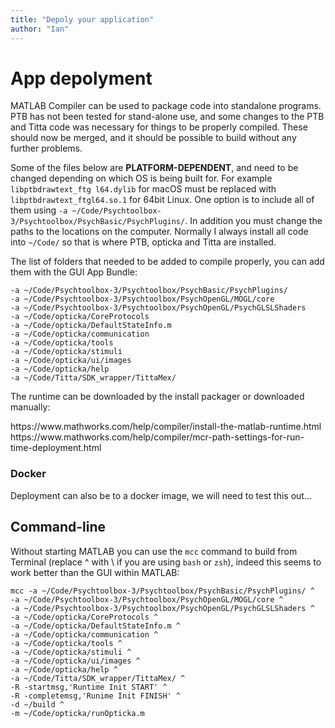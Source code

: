 ```yaml
---
title: "Depoly your application"
author: "Ian"
---
```


# App depolyment

MATLAB Compiler can be used to package code into standalone programs. PTB has not been tested for stand-alone use, and some changes to the PTB and Titta code was necessary for things to be properly compiled. These should now be merged, and it should be possible to build without any further problems.

Some of the files below are **PLATFORM-DEPENDENT**, and need to be changed depending on which OS is being built for. For example `libptbdrawtext_ftg
l64.dylib` for macOS must be replaced with `libptbdrawtext_ftgl64.so.1` for 64bit Linux. One option is to include all of them using `-a ~/Code/Psychtoolbox-3/Psychtoolbox/PsychBasic/PsychPlugins/`. In addition you must change the paths to the locations on the computer. Normally I always install all code into `~/Code/` so that is where PTB, opticka and Titta are installed.

The list of folders that needed to be added to compile properly, you can add them with the GUI App Bundle:

```
-a ~/Code/Psychtoolbox-3/Psychtoolbox/PsychBasic/PsychPlugins/
-a ~/Code/Psychtoolbox-3/Psychtoolbox/PsychOpenGL/MOGL/core 
-a ~/Code/Psychtoolbox-3/Psychtoolbox/PsychOpenGL/PsychGLSLShaders 
-a ~/Code/opticka/CoreProtocols 
-a ~/Code/opticka/DefaultStateInfo.m 
-a ~/Code/opticka/communication 
-a ~/Code/opticka/tools 
-a ~/Code/opticka/stimuli 
-a ~/Code/opticka/ui/images 
-a ~/Code/opticka/help 
-a ~/Code/Titta/SDK_wrapper/TittaMex/ 
```

The runtime can be downloaded by the install packager or downloaded manually:

https://www.mathworks.com/help/compiler/install-the-matlab-runtime.html
https://www.mathworks.com/help/compiler/mcr-path-settings-for-run-time-deployment.html

### Docker

Deployment can also be to a docker image, we will need to test this out...

## Command-line

Without starting MATLAB you can use the `mcc` command to build from Terminal (replace ^ with \\ if you are using `bash` or `zsh`), indeed this seems to work better than the GUI within MATLAB:

```
mcc -a ~/Code/Psychtoolbox-3/Psychtoolbox/PsychBasic/PsychPlugins/ ^
-a ~/Code/Psychtoolbox-3/Psychtoolbox/PsychOpenGL/MOGL/core ^
-a ~/Code/Psychtoolbox-3/Psychtoolbox/PsychOpenGL/PsychGLSLShaders ^
-a ~/Code/opticka/CoreProtocols ^
-a ~/Code/opticka/DefaultStateInfo.m ^
-a ~/Code/opticka/communication ^
-a ~/Code/opticka/tools ^
-a ~/Code/opticka/stimuli ^
-a ~/Code/opticka/ui/images ^
-a ~/Code/opticka/help ^
-a ~/Code/Titta/SDK_wrapper/TittaMex/ ^
-R -startmsg,'Runtime Init START' ^
-R -completemsg,'Runime Init FINISH' ^
-d ~/build ^
-m ~/Code/opticka/runOpticka.m
```
